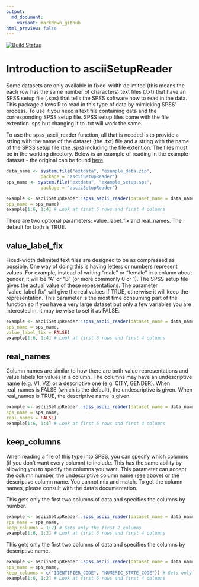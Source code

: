 ```yaml
---
output:
  md_document:
    variant: markdown_github
html_preview: false
---
```

[![Build Status](https://travis-ci.org/jacobkap/asciiSetupReader.png?branch=master)](https://travis-ci.org/jacobkap/asciiSetupReader)

# Introduction to asciiSetupReader

Some datasets are only available in fixed-width delimited  (this means the each row has the same number of characters) text files (.txt) that have an SPSS setup file (.sps) that tells the SPSS software how to read in the data. This package allows R to read in this type of data by mimicking SPSS' process. To use it you need a text file containing data and the corresponding SPSS setup file. SPSS setup files come with the file extention .sps but changing it to .txt will work the same.

To use the spss_ascii_reader function, all that is needed is to provide a string with the name of the dataset (the .txt) file and a string with the name of the SPSS setup file (the .sps) including the file extention. The files must be in the working directory. Below is an example of reading in the example dataset - the original can be found [here](https://www.icpsr.umich.edu/icpsrweb/NACJD/studies/9327?q=&restrictionType%5B0%5D=Public+Use&classification%5B0%5D=NACJD.IX.*&dataFormat%5B0%5D=SPSS).
```r
data_name <- system.file("extdata", "example_data.zip",
             package = "asciiSetupReader")
sps_name <- system.file("extdata", "example_setup.sps",
             package = "asciiSetupReader")

example <- asciiSetupReader::spss_ascii_reader(dataset_name = data_name,
sps_name = sps_name)
example[1:6, 1:4] # Look at first 6 rows and first 4 columns
```
There are two optional parameters: value_label_fix and real_names. The default for both is TRUE.

## value_label_fix
Fixed-width delimited text files are designed to be as compressed as possible. One way of doing this is having letters or numbers represent values. For example, instead of writing "male" or "female" in a column about gender, it will be "A" or "B" (or more commonly 0 or 1). The SPSS setup file gives the actual value of these repesentations. The parameter "value_label_fix" will give the real values if TRUE, otherwise it will keep the representation. This parameter is the most time consuming part of the function so if you have a very large dataset but only a few variables you are interested in, it may be wise to set it as FALSE.

```r
example <- asciiSetupReader::spss_ascii_reader(dataset_name = data_name,
sps_name = sps_name,
value_label_fix = FALSE)
example[1:6, 1:4] # Look at first 6 rows and first 4 columns
```

## real_names
Column names are similar to how there are both value representations and value labels for values in a column. The columns may have an undescriptive name (e.g. V1, V2) or a descriptive one (e.g. CITY, GENDER). When real_names is FALSE (which is the default), the undescriptive is given. When real_names is TRUE, the descriptive name is given.
```r
example <- asciiSetupReader::spss_ascii_reader(dataset_name = data_name,
sps_name = sps_name,
real_names = FALSE)
example[1:6, 1:4] # Look at first 6 rows and first 4 columns
```

## keep_columns
When reading a file of this type into SPSS, you can specify which columns (if you don't want every column) to include. This has the same ability by allowing you to specify the columns you want. This parameter can accept the column number, the undescriptive column name (see above) or the descriptive column name. You cannot mix and match. To get the column names, please consult with the data's documentation. 

This gets only the first two columns of data and specifies the columns by number. 
```r
example <- asciiSetupReader::spss_ascii_reader(dataset_name = data_name,
sps_name = sps_name, 
keep_columns = 1:2) # Gets only the first 2 columns
example[1:6, 1:2] # Look at first 6 rows and first 4 columns
```

This gets only the first two columns of data and specifies the columns by descriptive name. 
```r
example <- asciiSetupReader::spss_ascii_reader(dataset_name = data_name,
sps_name = sps_name, 
keep_columns = c("IDENTIFIER_CODE", "NUMERIC_STATE_CODE")) # Gets only the first 2 columns
example[1:6, 1:2] # Look at first 6 rows and first 4 columns
```

